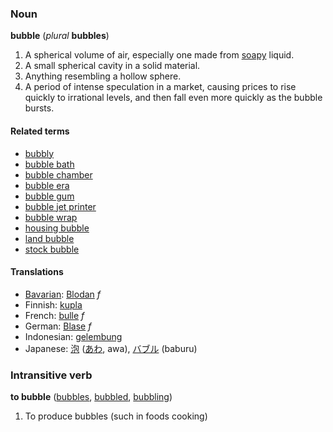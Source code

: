===Noun===
'''bubble''' (''plural'' '''bubbles''')

#A spherical volume of air, especially one made from [[soapy]] liquid.
#A small spherical cavity in a solid material.
#Anything resembling a hollow sphere.
#A period of intense speculation in a market, causing prices to rise quickly to irrational levels, and then fall even more quickly as the bubble bursts.

====Related terms====
*[[bubbly]]
*[[bubble bath]]
*[[bubble chamber]]
*[[bubble era]]
*[[bubble gum]]
*[[bubble jet printer]]
*[[bubble wrap]]
*[[housing bubble]]
*[[land bubble]]
*[[stock bubble]]

====Translations====
*[[Bavarian]]: [[Blodan]] ''f''
*Finnish: [[kupla]]
*French: [[bulle]] ''f''
*German: [[Blase]] ''f''
*Indonesian: [[gelembung]]
*Japanese: [[泡]] ([[あわ]], awa), [[バブル]] (baburu)

===Intransitive verb===
'''to bubble''' ([[bubbles]], [[bubbled]], [[bubbling]])
#To produce bubbles (such in foods cooking)